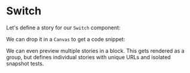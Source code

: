 <!--- Switch.stories.mdx --->



<Meta title="Example/Cards" />

# Switch

Let's define a story for our `Switch` component:

<Switch theme="light" label="English" />

We can drop it in a `Canvas` to get a code snippet:

<Canvas>
  <Story name="simple_canvas">
    <div
      style={{
        display: "flex",
        justifyContent: "center",
        alignItems: "center",
        gap: 10
      }}
    >
      <Avatar
        src="https://randomuser.me/api/portraits/women/21.jpg"
        size="large"
      />
      <Switch theme="light" label="English" />
    </div>
  </Story>
</Canvas>

We can even preview multiple stories in a block. This
gets rendered as a group, but defines individual stories
with unique URLs and isolated snapshot tests.

<Canvas>
  <Story name="light_1">
    <Switch theme="light" label="English" />
  </Story>
  <Story name="light_2">
    <Switch theme="light" label="English" />
  </Story>
</Canvas>
